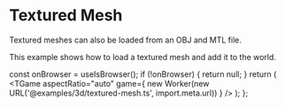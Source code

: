 # Textured Mesh

Textured meshes can also be loaded from an OBJ and MTL file.

This example shows how to load a textured mesh and add it to the world.


  const onBrowser = useIsBrowser();
  if (!onBrowser) {
    return null;
  }
  return (
    <TGame
      aspectRatio="auto"
      game={
        new Worker(new URL('@examples/3d/textured-mesh.ts', import.meta.url))
      }
    />
  );
};

<Game />
